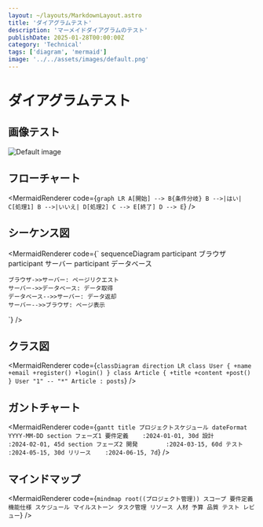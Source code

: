 ```yaml
---
layout: ~/layouts/MarkdownLayout.astro
title: 'ダイアグラムテスト'
description: 'マーメイドダイアグラムのテスト'
publishDate: 2025-01-28T00:00:00Z
category: 'Technical'
tags: ['diagram', 'mermaid']
image: '../../assets/images/default.png'
---
```



# ダイアグラムテスト

## 画像テスト

<div class="my-8">
  <Image
    src={defaultImage}
    alt="Default image"
    width={800}
    height={400}
    quality={80}
    format="avif"
    loading="eager"
  />
</div>

## フローチャート

<MermaidRenderer code={`
graph LR
    A[開始] --> B{条件分岐}
    B -->|はい| C[処理1]
    B -->|いいえ| D[処理2]
    C --> E[終了]
    D --> E
`} />

## シーケンス図

<MermaidRenderer code={`
sequenceDiagram
    participant ブラウザ
    participant サーバー
    participant データベース
    
    ブラウザ->>サーバー: ページリクエスト
    サーバー->>データベース: データ取得
    データベース-->>サーバー: データ返却
    サーバー-->>ブラウザ: ページ表示
`} />

## クラス図

<MermaidRenderer code={`
classDiagram
    direction LR
    class User {
        +name
        +email
        +register()
        +login()
    }
    class Article {
        +title
        +content
        +post()
    }
    User "1" -- "*" Article : posts
`} />

## ガントチャート

<MermaidRenderer code={`
gantt
    title プロジェクトスケジュール
    dateFormat YYYY-MM-DD
    section フェーズ1
    要件定義    :2024-01-01, 30d
    設計        :2024-02-01, 45d
    section フェーズ2
    開発        :2024-03-15, 60d
    テスト      :2024-05-15, 30d
    リリース    :2024-06-15, 7d
`} />

## マインドマップ

<MermaidRenderer code={`
mindmap
    root((プロジェクト管理))
        スコープ
            要件定義
            機能仕様
        スケジュール
            マイルストーン
            タスク管理
        リソース
            人材
            予算
        品質
            テスト
            レビュー
`} />

